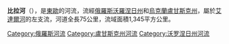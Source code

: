 '''比拉河'''（{{lang-ru|Белая}}），是[[東歐|東歐]]的河流，流經[[俄羅斯|俄羅斯]][[沃羅涅日州|沃羅涅日州]]和[[烏克蘭|烏克蘭]][[盧甘斯克州|盧甘斯克州]]，屬於[[艾達爾河|艾達爾河]]的左支流，河道全長75公里，流域面積1,345平方公里。

{{DEFAULTSORT:Біла (ліва притока Айдару)}}
[[Category:俄羅斯河流|Category:俄羅斯河流]]
[[Category:盧甘斯克州河流|Category:盧甘斯克州河流]]
[[Category:沃罗涅日州河流|Category:沃罗涅日州河流]]


{{Russia-geo-stub}}
{{Ukraine-river-stub}}